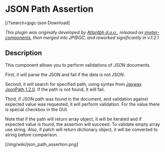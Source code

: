 = JSON Path Assertion =

<span class=''>[/?search=jpgc-json <i class='fa fa-download'></i> Download]</span>

<i>This plugin was originally developed by [http://www.atlantbh.com/ Atlantbh d.o.o.], 
released as [https://github.com/ATLANTBH/jmeter-components jmeter-components], 
then merged into JP@GC, and reworked significantly in v.1.2.1</i>

== Description ==

This component allows you to perform validations of JSON documents.

First, it will parse the JSON and fail if the data is not JSON.

Second, it will search for specified path, using syntax from [https://github.com/jayway/JsonPath Jayway JsonPath 1.2.0]. If the path is not found, it will fail.

Third, if JSON path was found in the document, and validation against expected value was requested, it will perform validation. For the {{{null}}} value there is special checkbox in the GUI.

Note that if the path will return array object, it will be iterated and if expected value is found, the assertion will succeed. To validate empty array use {{{[]}}} string. Also, if patch will return dictionary object, it will be converted to string before comparison.

[/img/wiki/json_path_assertion.png]